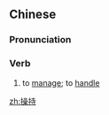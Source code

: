 ==Chinese==
{{zh-forms}}

===Pronunciation===
{{zh-pron
|m=cāochí,tl=y
|cat=v
}}

===Verb===
{{zh-verb}}

# to [[manage]]; to [[handle]]

[[zh:操持]]
